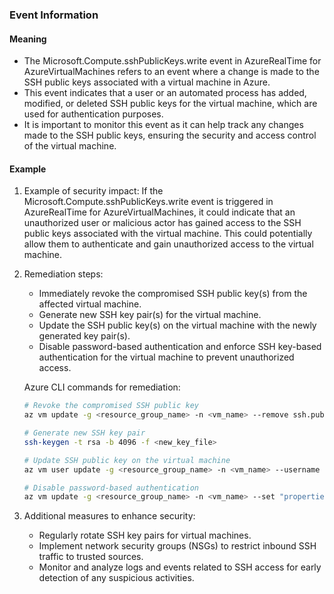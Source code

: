 
### Event Information

#### Meaning

- The Microsoft.Compute.sshPublicKeys.write event in AzureRealTime for AzureVirtualMachines refers to an event where a change is made to the SSH public keys associated with a virtual machine in Azure.
- This event indicates that a user or an automated process has added, modified, or deleted SSH public keys for the virtual machine, which are used for authentication purposes.
- It is important to monitor this event as it can help track any changes made to the SSH public keys, ensuring the security and access control of the virtual machine.

#### Example

1. Example of security impact: If the Microsoft.Compute.sshPublicKeys.write event is triggered in AzureRealTime for AzureVirtualMachines, it could indicate that an unauthorized user or malicious actor has gained access to the SSH public keys associated with the virtual machine. This could potentially allow them to authenticate and gain unauthorized access to the virtual machine.

2. Remediation steps:
   - Immediately revoke the compromised SSH public key(s) from the affected virtual machine.
   - Generate new SSH key pair(s) for the virtual machine.
   - Update the SSH public key(s) on the virtual machine with the newly generated key pair(s).
   - Disable password-based authentication and enforce SSH key-based authentication for the virtual machine to prevent unauthorized access.

   Azure CLI commands for remediation:
   ```bash
   # Revoke the compromised SSH public key
   az vm update -g <resource_group_name> -n <vm_name> --remove ssh.publicKeys[<index>]

   # Generate new SSH key pair
   ssh-keygen -t rsa -b 4096 -f <new_key_file>

   # Update SSH public key on the virtual machine
   az vm user update -g <resource_group_name> -n <vm_name> --username <username> --ssh-key-value "<new_public_key>"

   # Disable password-based authentication
   az vm update -g <resource_group_name> -n <vm_name> --set "properties.osProfile.linuxConfiguration.disablePasswordAuthentication=true"
   ```

3. Additional measures to enhance security:
   - Regularly rotate SSH key pairs for virtual machines.
   - Implement network security groups (NSGs) to restrict inbound SSH traffic to trusted sources.
   - Monitor and analyze logs and events related to SSH access for early detection of any suspicious activities.

